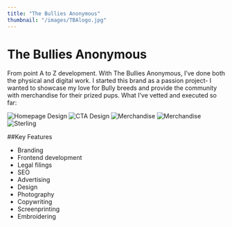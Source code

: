 ```yaml
---
title: "The Bullies Anonymous"
thumbnail: "/images/TBAlogo.jpg"
---
```


# The Bullies Anonymous

From point A to Z development. With The Bullies Anonymous, I’ve done both the physical and digital work. I started this brand as a passion project- I wanted to showcase my love for Bully breeds and provide the community with merchandise for their prized pups. 
What I’ve vetted and executed so far:

![Homepage Design](/images/TBA2.jpg)
![CTA Design](/images/TBA3.jpg)
![Merchandise](/images/TBA1.jpg)
![Merchandise](/images/TBA4.jpg)
![Sterling](/images/TBA5.jpg)

##Key Features
- Branding
- Frontend development
- Legal filings
- SEO
- Advertising 
- Design
- Photography
- Copywriting
- Screenprinting
- Embroidering